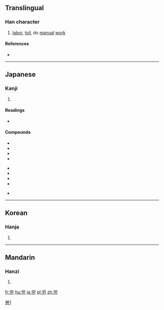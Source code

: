 {{also|勞}}
==Translingual==

===Han character===
{{Han char|rn=19|rad=力|as=05|sn=7|four=|canj=火月大尸 (FBKS)}}

# [[labor]], [[toil]], do [[manual]] [[work]]

====References====
* {{Han ref|kx=0147.071|dkj=02329|dj=0331.150|hdz=10369.011|uh=52B4|ud=21172}}

----

==Japanese==

===Kanji===
{{ja-kanji|grade=4|rs=力05|style=s|kyu=勞}}

# {{defn|lang=ja|sort=力05}}

====Readings====
* {{ja-readings|on=[[ろう]] (rō)|kun=[[つかれる]] (tsukareru), [[ねぎらう]] (negirau), [[いたわる]] (itawaru), [[いたずき]] (itazuki)}}

====Compounds====
{{top3}}
*{{l|ja|sc=Jpan|労役|tr=ろうえき, rōeki}}
*{{l|ja|sc=Jpan|労働|tr=ろうどう, rōdō}}
*{{l|ja|sc=Jpan|労力|tr=ろうりょく, rōryoku}}
*{{l|ja|sc=Jpan|苦労|tr=くろう, kurō}}
{{mid3}}
*{{l|ja|sc=Jpan|疲労|tr=ひろう, hirō}}
*{{l|ja|sc=Jpan|労務費|tr=ろうむひ, rōmuhi}}
*{{l|ja|sc=Jpan|厚労省|tr=こうろうしょう, kōrōshō}}
*{{l|ja|sc=Jpan|厚生労働省|tr=こうせいろうどうしょう, kōseirōdōshō}}
{{mid3}}
*{{l|ja|sc=Jpan|厚労相|tr=こうろうしょう, kōrōshō}}
{{bottom}}

----

==Korean==

===Hanja===
{{ko-hanja|hangeul=로|rv=ro|mr=ro}}

# {{defn|lang=ko|sort=力05}}

----

==Mandarin==

===Hanzi===
{{cmn-hanzi|pin=[[láo]] ([[lao2]]), [[quàn]] ([[quan4]])|wg=lao<sup>2</sup>, ch'üan<sup>4</sup>}}

# {{defn|lang=cmn|sort=力05}}

[[Category:CJKV characters simplified differently in Japan and China|勞1]]

[[fr:労]]
[[hu:労]]
[[ja:労]]
[[pl:労]]
[[zh:労]]
